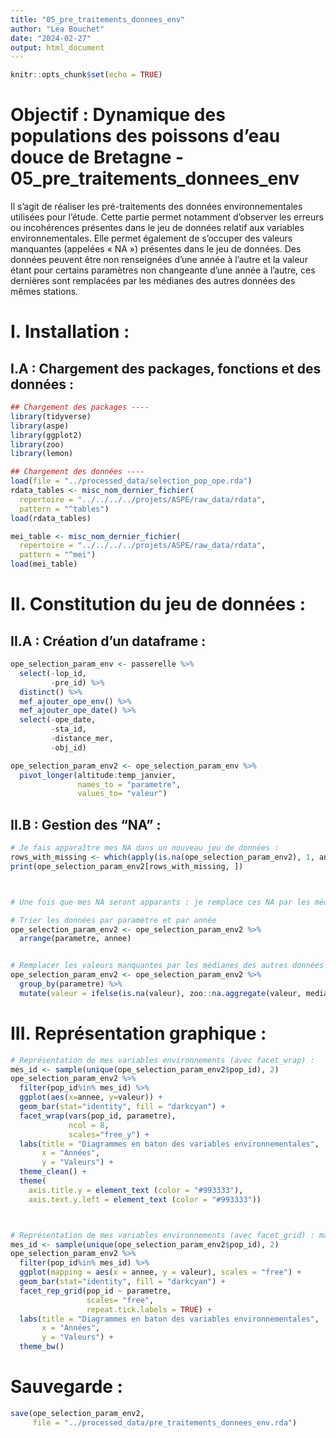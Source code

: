 ```yaml
---
title: "05_pre_traitements_donnees_env"
author: "Léa Bouchet"
date: "2024-02-27"
output: html_document
---
```


```r
knitr::opts_chunk$set(echo = TRUE)
```

# Objectif : Dynamique des populations des poissons d'eau douce de Bretagne - 05_pre_traitements_donnees_env

Il s’agit de réaliser les pré-traitements des données environnementales utilisées pour l’étude. Cette partie permet notamment d’observer les erreurs ou incohérences présentes dans le jeu de données relatif aux variables environnementales. Elle permet également de s’occuper des valeurs manquantes (appelées « NA ») présentes dans le jeu de données. Des données peuvent être non renseignées d’une année à l’autre et la valeur étant pour certains paramètres non changeante d’une année à l’autre, ces dernières sont remplacées par les médianes des autres données des mêmes stations. 

# I. Installation : 
## I.A : Chargement des packages, fonctions et des données : 
```r

## Chargement des packages ----
library(tidyverse)
library(aspe)
library(ggplot2)
library(zoo)
library(lemon)

## Chargement des données ----
load(file = "../processed_data/selection_pop_ope.rda")
rdata_tables <- misc_nom_dernier_fichier(
  repertoire = "../../../../projets/ASPE/raw_data/rdata",
  pattern = "^tables")
load(rdata_tables)

mei_table <- misc_nom_dernier_fichier(
  repertoire = "../../../../projets/ASPE/raw_data/rdata",
  pattern = "^mei")
load(mei_table)

```

# II. Constitution du jeu de données : 
## II.A : Création d'un dataframe : 

```r

ope_selection_param_env <- passerelle %>% 
  select(-lop_id,
         -pre_id) %>% 
  distinct() %>% 
  mef_ajouter_ope_env() %>% 
  mef_ajouter_ope_date() %>% 
  select(-ope_date,
         -sta_id,
         -distance_mer,
         -obj_id)

ope_selection_param_env2 <- ope_selection_param_env %>% 
  pivot_longer(altitude:temp_janvier,
               names_to = "parametre",
               values_to= "valeur") 

```

## II.B : Gestion des "NA" : 

```r
# Je fais apparaître mes NA dans un nouveau jeu de données : 
rows_with_missing <- which(apply(is.na(ope_selection_param_env2), 1, any))
print(ope_selection_param_env2[rows_with_missing, ])



# Une fois que mes NA seront apparants : je remplace ces NA par les médianes :

# Trier les données par paramètre et par année
ope_selection_param_env2 <- ope_selection_param_env2 %>% 
  arrange(parametre, annee)


# Remplacer les valeurs manquantes par les médianes des autres données relatives aux points de prélèvements
ope_selection_param_env2 <- ope_selection_param_env2 %>%
  group_by(parametre) %>%
  mutate(valeur = ifelse(is.na(valeur), zoo::na.aggregate(valeur, median), valeur))

```

# III. Représentation graphique : 


```r
# Représentation de mes variables environnements (avec facet_wrap) : 
mes_id <- sample(unique(ope_selection_param_env2$pop_id), 2)
ope_selection_param_env2 %>% 
  filter(pop_id%in% mes_id) %>% 
  ggplot(aes(x=annee, y=valeur)) +
  geom_bar(stat="identity", fill = "darkcyan") +
  facet_wrap(vars(pop_id, parametre),
             ncol = 8,
             scales="free_y") +
  labs(title = "Diagrammes en baton des variables environnementales", 
       x = "Années", 
       y = "Valeurs") +
  theme_clean() +
  theme(
    axis.title.y = element_text (color = "#993333"),
    axis.text.y.left = element_text (color = "#993333"))



# Représentation de mes variables environnements (avec facet_grid) : mais problème d'échelle
mes_id <- sample(unique(ope_selection_param_env2$pop_id), 2) 
ope_selection_param_env2 %>% 
  filter(pop_id%in% mes_id) %>% 
  ggplot(mapping = aes(x = annee, y = valeur), scales = "free") +
  geom_bar(stat="identity", fill = "darkcyan") +
  facet_rep_grid(pop_id ~ parametre, 
                 scales= "free", 
                 repeat.tick.labels = TRUE) +
  labs(title = "Diagrammes en baton des variables environnementales", 
       x = "Années", 
       y = "Valeurs") +
  theme_bw()


```

# Sauvegarde : 
```r
save(ope_selection_param_env2,
     file = "../processed_data/pre_traitements_donnees_env.rda")
```

